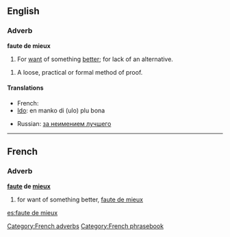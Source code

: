 ==English==

===Adverb===
'''faute de mieux'''

# For [[want]] of something [[better]]; for lack of an alternative.

# A loose, practical or formal method of proof.

====Translations====
{{top}}
* French: {{t-|fr|faute de mieux}}
* [[Ido]]: en manko di (ulo) plu bona
{{bottom}}
* Russian: [[за неимением лучшего]]

----

==French==

===Adverb===
'''[[faute#French|faute]] de [[mieux#French|mieux]]'''

# for want of something better, [[#English|faute de mieux]]

[[Category:French adverbs]]
[[Category:French phrasebook]]

[[es:faute de mieux]]